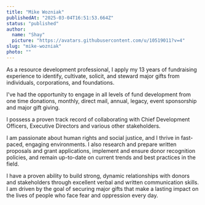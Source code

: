 ```yaml
---
title: "Mike Wozniak"
publishedAt: "2025-03-04T16:51:53.664Z"
status: "published"
author:
  name: "Shay"
  picture: "https://avatars.githubusercontent.com/u/10519011?v=4"
slug: "mike-wozniak"
photo: ""
---
```


As a resource development professional, I apply my 13 years of fundraising experience to identify, cultivate, solicit, and steward major gifts from individuals, corporations, and foundations.

I've had the opportunity to engage in all levels of fund development from one time donations, monthly, direct mail, annual, legacy, event sponsorship and major gift giving.  

I possess a proven track record of collaborating with Chief Development Officers, Executive Directors and various other stakeholders. 

I am passionate about human rights and social justice, and I thrive in fast-paced, engaging environments. I also research and prepare written proposals and grant applications, implement and ensure donor recognition policies, and remain up-to-date on current trends and best practices in the field. 

I have a proven ability to build strong, dynamic relationships with donors and stakeholders through excellent verbal and written communication skills. I am driven by the goal of securing major gifts that make a lasting impact on the lives of people who face fear and oppression every day.